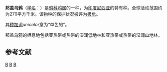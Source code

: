 {{noteTA
|G1=unit
}}
{{Speciesbox
| status = CR 
| status_system = IUCN3.1
| taxon = Corvus unicolor
| authority = Rothschild & {{link-en|恩斯特·哈特尔特|Ernst Hartert|Hartert}}, 1900
}}

'''邦盖乌鸦'''（[[学名|学名]]：{{lang|la|''Corvus unicolor''}}）是[[鸦科|鸦科]][[鸦属|鸦属]]的一种，为[[印度尼西亚|印度尼西亚]]的特有种。全球活动范围约为270平方千米。该物种的保护状况被评为[[极危|极危]]。{{r|BirdLife}}

其[[种加词|种加词]]''unicolor''意为“单色的”。

邦盖乌鸦的栖息地包括亚热带或热带的湿润低地林和亚热带或热带的湿润山地林。{{r|BirdLife}}

== 参考文献 ==
{{reflist|refs=
<ref name="BirdLife">{{cite web|url=http://www.birdlife.org/datazone/speciesfactsheet.php?id=5764&m=0|title=Corvus unicolor|publisher=[[国际鸟盟|BirdLife.org]]|accessdate=2011-06-27}}</ref>
}}
{{Taxonbar|from=Q795512}}

[[Category:鸦属|B]]
[[Category:1900年描述的鸟类|B]]
[[Category:拉撒路物種|B]]
